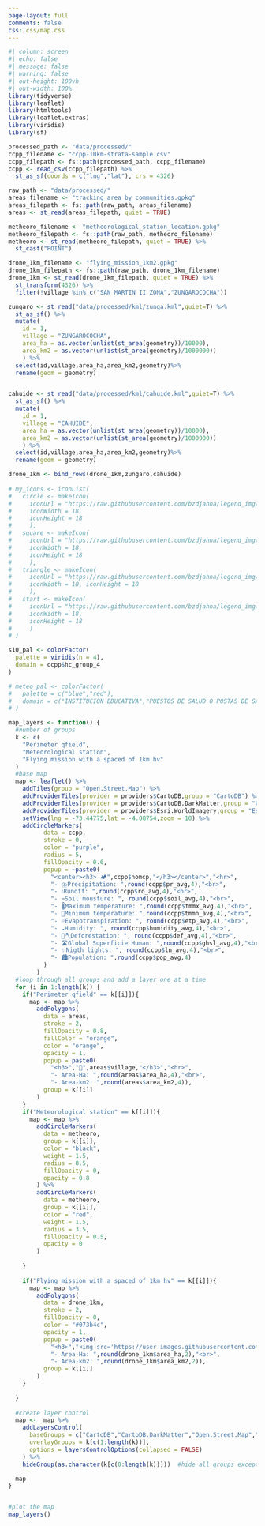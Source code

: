 ```yaml
---
page-layout: full
comments: false
css: css/map.css
---
```


```r
#| column: screen
#| echo: false
#| message: false
#| warning: false
#| out-height: 100vh
#| out-width: 100%
library(tidyverse)
library(leaflet)
library(htmltools)
library(leaflet.extras)
library(viridis)
library(sf)

processed_path <- "data/processed/"
ccpp_filename <- "ccpp-10km-strata-sample.csv"
ccpp_filepath <- fs::path(processed_path, ccpp_filename)
ccpp <- read_csv(ccpp_filepath) %>% 
  st_as_sf(coords = c("lng","lat"), crs = 4326) 

raw_path <- "data/processed/"
areas_filename <- "tracking_area_by_communities.gpkg"
areas_filepath <- fs::path(raw_path, areas_filename)
areas <- st_read(areas_filepath, quiet = TRUE)

metheoro_filename <- "metheorological_station_location.gpkg"
metheoro_filepath <- fs::path(raw_path, metheoro_filename)
metheoro <- st_read(metheoro_filepath, quiet = TRUE) %>% 
  st_cast("POINT")

drone_1km_filename <- "flying_mission_1km2.gpkg"
drone_1km_filepath <- fs::path(raw_path, drone_1km_filename)
drone_1km <- st_read(drone_1km_filepath, quiet = TRUE) %>% 
  st_transform(4326) %>%
  filter(!village %in% c("SAN MARTIN II ZONA","ZUNGAROCOCHA"))

zungaro <- st_read("data/processed/kml/zunga.kml",quiet=T) %>%
  st_as_sf() %>%
  mutate(
    id = 1,
    village = "ZUNGAROCOCHA",
    area_ha = as.vector(unlist(st_area(geometry))/10000),
    area_km2 = as.vector(unlist(st_area(geometry)/1000000))
    ) %>%
  select(id,village,area_ha,area_km2,geometry)%>%
  rename(geom = geometry)


cahuide <- st_read("data/processed/kml/cahuide.kml",quiet=T) %>%
  st_as_sf() %>%
  mutate(
    id = 1,
    village = "CAHUIDE",
    area_ha = as.vector(unlist(st_area(geometry))/10000),
    area_km2 = as.vector(unlist(st_area(geometry)/1000000))
    ) %>%
  select(id,village,area_ha,area_km2,geometry)%>%
  rename(geom = geometry)

drone_1km <- bind_rows(drone_1km,zungaro,cahuide)
  
# my_icons <- iconList(
#   circle <- makeIcon(
#     iconUrl = "https://raw.githubusercontent.com/bzdjahna/legend_img/41d55a5a0a304e4faa6b6458a0a319aad72e1586/1circle.svg",
#     iconWidth = 18,
#     iconHeight = 18
#     ),
#   square <- makeIcon(
#     iconUrl = "https://raw.githubusercontent.com/bzdjahna/legend_img/41d55a5a0a304e4faa6b6458a0a319aad72e1586/3square.svg",
#     iconWidth = 18,
#     iconHeight = 18
#     ),
#   triangle <- makeIcon(
#     iconUrl = "https://raw.githubusercontent.com/bzdjahna/legend_img/41d55a5a0a304e4faa6b6458a0a319aad72e1586/2triangle.svg",
#     iconWidth = 18, iconHeight = 18
#     ),
#   start <- makeIcon(
#     iconUrl = "https://raw.githubusercontent.com/bzdjahna/legend_img/41d55a5a0a304e4faa6b6458a0a319aad72e1586/4star.svg",
#     iconWidth = 18,
#     iconHeight = 18
#     )
# )

s10_pal <- colorFactor(
  palette = viridis(n = 4),
  domain = ccpp$hc_group_4
)

# meteo_pal <- colorFactor(
#   palette = c("blue","red"),
#   domain = c("INSTITUCIÓN EDUCATIVA","PUESTOS DE SALUD O POSTAS DE SALUD")
# )

map_layers <- function() {
  #number of groups
  k <- c(
    "Perimeter qfield",
    "Meteorological station",
    "Flying mission with a spaced of 1km hv"
  )
  #base map
  map <- leaflet() %>% 
    addTiles(group = "Open.Street.Map") %>% 
    addProviderTiles(provider = providers$CartoDB,group = "CartoDB") %>% 
    addProviderTiles(provider = providers$CartoDB.DarkMatter,group = "CartoDB.DarkMatter") %>% 
    addProviderTiles(provider = providers$Esri.WorldImagery,group = "Esri.WorldImagery") %>% 
    setView(lng = -73.44775,lat = -4.08754,zoom = 10) %>%
    addCircleMarkers(
          data = ccpp,
          stroke = 0,
          color = "purple",
          radius = 5,
          fillOpacity = 0.6,
          popup = ~paste0(
            "<center><h3> 🏕️",ccpp$nomcp,"</h3></center>","<hr>",
            "- ⛈️Precipitation: ",round(ccpp$pr_avg,4),"<br>",
            "- 💧Runoff: ",round(ccpp$ro_avg,4),"<br>",
            "- ♒Soil mousture: ", round(ccpp$soil_avg,4),"<br>",
            "- 🌡️Maximum temperature: ",round(ccpp$tmmx_avg,4),"<br>",
            "- 🧊Minimum temperature: ",round(ccpp$tmmn_avg,4),"<br>",
            "- 💦Evapotranspiration: ", round(ccpp$etp_avg,4),"<br>",
            "- ☁️Humidity: ", round(ccpp$humidity_avg,4),"<br>",
            "- 🌳🪓Deforestation: ", round(ccpp$def_avg,4),"<br>",
            "- 🛣️Global Superficie Human: ",round(ccpp$ghsl_avg,4),"<br>",
            "- ✨Nigth lights: ", round(ccpp$ln_avg,4),"<br>",
            "- 🏙Population: ",round(ccpp$pop_avg,4) 
          )
        )
  #loop through all groups and add a layer one at a time
  for (i in 1:length(k)) {
    if("Perimeter qfield" == k[[i]]){
      map <- map %>% 
        addPolygons(
          data = areas,
          stroke = 2,
          fillOpacity = 0.8,
          fillColor = "orange",
          color = "orange",
          opacity = 1,
          popup = paste0(
            "<h3>","🏡",areas$village,"</h3>","<hr>",
            "- Area-Ha: ",round(areas$area_ha,4),"<br>",
            "- Area-km2: ",round(areas$area_km2,4)),
          group = k[[i]]
        )
    }
    if("Meteorological station" == k[[i]]){
      map <- map %>% 
        addCircleMarkers(
          data = metheoro,
          group = k[[i]],
          color = "black",
          weight = 1.5, 
          radius = 8.5,
          fillOpacity = 0,
          opacity = 0.8 
        ) %>%
        addCircleMarkers(
          data = metheoro,
          group = k[[i]],
          color = "red",
          weight = 1.5, 
          radius = 3.5,
          fillOpacity = 0.5,
          opacity = 0 
        )
        
    }
    
    if("Flying mission with a spaced of 1km hv" == k[[i]]){
      map <- map %>% 
        addPolygons(
          data = drone_1km,
          stroke = 2,
          fillOpacity = 0,
          color = "#073b4c",
          opacity = 1,
          popup = paste0(
            "<h3>","<img src='https://user-images.githubusercontent.com/23284899/209403801-c37d62d5-051c-49c5-a935-944f11df9b34.png' width='25px' align='center'> ",drone_1km$village,"</h3>","<hr>",
            "- Area-Ha: ",round(drone_1km$area_ha,2),"<br>",
            "- Area-km2: ",round(drone_1km$area_km2,2)),
          group = k[[i]]
        )
    }
    
  }
  
  #create layer control
  map <-  map %>% 
    addLayersControl(
      baseGroups = c("CartoDB","CartoDB.DarkMatter","Open.Street.Map","Esri.WorldImagery"),
      overlayGroups = k[c(1:length(k))],
      options = layersControlOptions(collapsed = FALSE)
    ) %>% 
    hideGroup(as.character(k[c(0:length(k))]))  #hide all groups except the 1st one

  map
}


#plot the map
map_layers()
```
